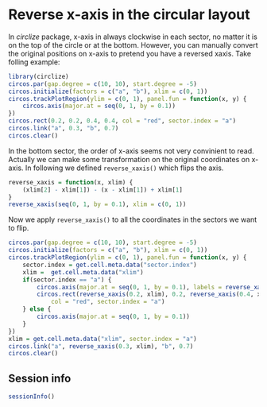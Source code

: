 Reverse x-axis in the circular layout
======================================

In *circlize* package, x-axis in always clockwise in each sector, no matter it
is on the top of the circle or at the bottom. However, you can manually convert
the original positions on x-axis to pretend you have a reversed xaxis. Take folling example:

```r
library(circlize)
circos.par(gap.degree = c(10, 10), start.degree = -5)
circos.initialize(factors = c("a", "b"), xlim = c(0, 1))
circos.trackPlotRegion(ylim = c(0, 1), panel.fun = function(x, y) {
	circos.axis(major.at = seq(0, 1, by = 0.1))
})
circos.rect(0.2, 0.2, 0.4, 0.4, col = "red", sector.index = "a")
circos.link("a", 0.3, "b", 0.7)
circos.clear()
```

In the bottom sector, the order of x-axis seems not very convinient to read.
Actually we can make some transformation on the original coordinates on x-axis.
In following we defined `reverse_xaxis()` which flips the axis.

```r
reverse_xaxis = function(x, xlim) {
	(xlim[2] - xlim[1]) - (x - xlim[1]) + xlim[1]
}
reverse_xaxis(seq(0, 1, by = 0.1), xlim = c(0, 1))
```

Now we apply `reverse_xaxis()` to all the coordinates in the sectors we want to
flip.

```r
circos.par(gap.degree = c(10, 10), start.degree = -5)
circos.initialize(factors = c("a", "b"), xlim = c(0, 1))
circos.trackPlotRegion(ylim = c(0, 1), panel.fun = function(x, y) {
	sector.index = get.cell.meta.data("sector.index")
	xlim =  get.cell.meta.data("xlim")
	if(sector.index == "a") {
		circos.axis(major.at = seq(0, 1, by = 0.1), labels = reverse_xaxis(seq(0, 1, by = 0.1), xlim))
		circos.rect(reverse_xaxis(0.2, xlim), 0.2, reverse_xaxis(0.4, xlim), 0.4, 
			col = "red", sector.index = "a")
	} else {
		circos.axis(major.at = seq(0, 1, by = 0.1))
	}
})
xlim = get.cell.meta.data("xlim", sector.index = "a")
circos.link("a", reverse_xaxis(0.3, xlim), "b", 0.7)
circos.clear()
```

## Session info

```r
sessionInfo()
```

